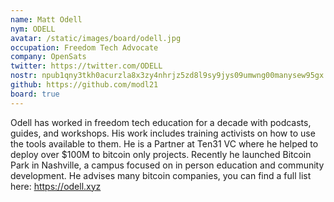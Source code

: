 ```yaml
---
name: Matt Odell
nym: ODELL
avatar: /static/images/board/odell.jpg
occupation: Freedom Tech Advocate
company: OpenSats
twitter: https://twitter.com/ODELL
nostr: npub1qny3tkh0acurzla8x3zy4nhrjz5zd8l9sy9jys09umwng00manysew95gx
github: https://github.com/modl21
board: true
---
```


Odell has worked in freedom tech education for a decade with podcasts, guides,
and workshops. His work includes training activists on how to use the tools
available to them. He is a Partner at Ten31 VC where he helped to deploy over
$100M to bitcoin only projects. Recently he launched Bitcoin Park in Nashville,
a campus focused on in person education and community development. He advises
many bitcoin companies, you can find a full list here: https://odell.xyz